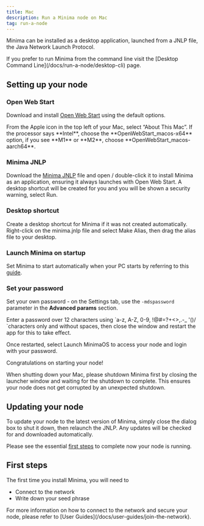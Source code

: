 ---
title: Mac
description: Run a Minima node on Mac
tag: run-a-node
---

Minima can be installed as a desktop application, launched from a JNLP file, the Java Network Launch Protocol.

<Callout title="CLI">
  If you prefer to run Minima from the command line visit the [Desktop Command
  Line](/docs/run-a-node/desktop-cli) page.
</Callout>

## Setting up your node

<Steps>

<Step>

### Open Web Start

Download and install [Open Web Start](https://openwebstart.com/download/) using the default options.

<Callout title="Not sure which version to download?" type="info">
  From the Apple icon in the top left of your Mac, select “About This Mac”. If
  the processor says **Intel**, choose the **OpenWebStart_macos-x64** option, if
  you see **M1** or **M2**, choose **OpenWebStart_macos-aarch64**.
</Callout>

</Step>

<Step>

### Minima JNLP

Download the [Minima JNLP](https://www.spartacusrex.com/javaws/minima.jnlp) file and open / double-click it to install Minima as an application, ensuring it always launches with Open Web Start. A desktop shortcut will be created for you and you will be shown a security warning, select Run.

</Step>

<Step>

### Desktop shortcut

Create a desktop shortcut for Minima if it was not created automatically. Right-click on the minima.jnlp file and select Make Alias, then drag the alias file to your desktop.

</Step>

<Step>

### Launch Minima on startup

Set Minima to start automatically when your PC starts by referring to this [guide](https://support.apple.com/en-gb/guide/mac-help/mh15189/14.0/mac/14.0).

</Step>

<Step>

### Set your password

Set your own password - on the Settings tab, use the `-mdspassword` parameter in the **Advanced params** section.

<ImageZoom
  src="/img/runanode/custompw.png"
  alt="password"
  width={300}
  height={300}
/>

<Callout title="Password">
 Enter a password over 12 characters using `a-z, A-Z, 0-9, !@#=?+<>,.-_ '()/ `characters only and without spaces, then close the window and restart the app for this to take effect.
</Callout>

</Step>

</Steps >

Once restarted, select Launch MinimaOS to access your node and login with your password.

Congratulations on starting your node!

<Callout title="Shutdown" type="error">
  When shutting down your Mac, please shutdown Minima first by closing the
  launcher window and waiting for the shutdown to complete. This ensures your
  node does not get corrupted by an unexpected shutdown.
</Callout>

## Updating your node

To update your node to the latest version of Minima, simply close the dialog box to shut it down, then relaunch the JNLP. Any updates will be checked for and downloaded automatically.

Please see the essential [first steps](#first-steps) to complete now your node is running.

## First steps

The first time you install Minima, you will need to

- Connect to the network
- Write down your seed phrase

<Callout title="User Guides" type="info">
  For more information on how to connect to the network and secure your node,
  please refer to [User Guides](/docs/user-guides/join-the-network).
</Callout>
